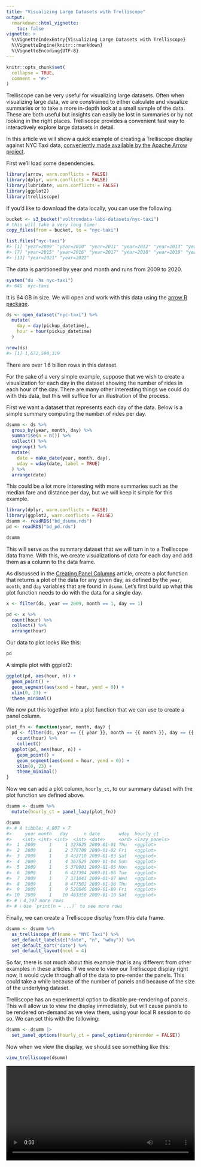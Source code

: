 ```yaml
---
title: "Visualizing Large Datasets with Trelliscope"
output:
  rmarkdown::html_vignette:
    toc: false
vignette: >
  %\VignetteIndexEntry{Visualizing Large Datasets with Trelliscope}
  %\VignetteEngine{knitr::rmarkdown}
  %\VignetteEncoding{UTF-8}
---
```


<style>
.row>main {
  max-width: unset !important;
}
</style>

```r
knitr::opts_chunk$set(
  collapse = TRUE,
  comment = "#>"
)
```

Trelliscope can be very useful for visualizing large datasets. Often when visualizing large data, we are constrained to either calculate and visualize summaries or to take a more in-depth look at a small sample of the data. These are both useful but insights can easily be lost in summaries or by not looking in the right places. Trelliscope provides a convenient fast way to interactively explore large datasets in detail.

In this article we will show a quick example of creating a Trelliscope display against NYC Taxi data, [conveniently made available by the Apache Arrow project](https://arrow.apache.org/docs/r/articles/dataset.html#example-nyc-taxi-data).

First we'll load some dependencies.

```r
library(arrow, warn.conflicts = FALSE)
library(dplyr, warn.conflicts = FALSE)
library(lubridate, warn.conflicts = FALSE)
library(ggplot2)
library(trelliscope)
```

If you'd like to download the data locally, you can use the following:

```r
bucket <- s3_bucket("voltrondata-labs-datasets/nyc-taxi")
# this will take a very long time!
copy_files(from = bucket, to = "nyc-taxi")

list.files("nyc-taxi")
#> [1] "year=2009" "year=2010" "year=2011" "year=2012" "year=2013" "year=2014"
#> [7] "year=2015" "year=2016" "year=2017" "year=2018" "year=2019" "year=2020"
#> [13] "year=2021" "year=2022"
```

<!-- list.files("../examples/examples/12-bigdata/nyc-taxi") -->

The data is partitioned by year and month and runs from 2009 to 2020.

```r
system("du -hs nyc-taxi")
#> 64G  nyc-taxi
```

It is 64 GB in size. We will open and work with this data using the [arrow R package](https://arrow.apache.org/docs/r/index.html).

<!--
library(arrow, warn.conflicts = FALSE)
library(dplyr, warn.conflicts = FALSE)
library(lubridate, warn.conflicts = FALSE)
ds <- open_dataset("../../examples/examples/nyc-taxi/nyc-taxi/") %>%
  mutate(
    day = day(pickup_datetime),
    hour = hour(pickup_datetime)
  )
dsumm <- ds %>%
  group_by(year, month, day) %>%
  summarise(n = n()) %>%
  collect() %>%
  ungroup() %>%
  mutate(
    date = make_date(year, month, day),
    wday = wday(date, label = TRUE)
  ) %>%
  arrange(date)
saveRDS(dsumm, "vignettes/bd_dsumm.rds")
pd <- ds %>%
  filter(year == 2009, month == 1, day == 1) %>%
  count(hour) %>%
  collect() %>%
  arrange(hour)
saveRDS(pd, "vignettes/bd_pd.rds")
-->

```r
ds <- open_dataset("nyc-taxi") %>%
  mutate(
    day = day(pickup_datetime),
    hour = hour(pickup_datetime)
  )

nrow(ds)
#> [1] 1,672,590,319
```

There are over 1.6 billion rows in this dataset.

For the sake of a very simple example, suppose that we wish to create a visualization for each day in the dataset showing the number of rides in each hour of the day. There are many other interesting things we could do with this data, but this will suffice for an illustration of the process.

First we want a dataset that represents each day of the data. Below is a simple summary computing the number of rides per day.

```r
dsumm <- ds %>%
  group_by(year, month, day) %>%
  summarise(n = n()) %>%
  collect() %>%
  ungroup() %>%
  mutate(
    date = make_date(year, month, day),
    wday = wday(date, label = TRUE)
  ) %>%
  arrange(date)
```

This could be a lot more interesting with more summaries such as the median fare and distance per day, but we will keep it simple for this example.

```r
library(dplyr, warn.conflicts = FALSE)
library(ggplot2, warn.conflicts = FALSE)
dsumm <- readRDS("bd_dsumm.rds")
pd <- readRDS("bd_pd.rds")
```

```r
dsumm
```

This will serve as the summary dataset that we will turn in to a Trelliscope data frame. With this, we create visualizations of data for each day and add them as a column to the data frame.

As discussed in the [Creating Panel Columns](panels.html) article, create a plot function that returns a plot of the data for any given day, as defined by the `year`, `month`, and `day` variables that are found in `dsumm`. Let's first build up what this plot function needs to do with the data for a single day.

```r
x <- filter(ds, year == 2009, month == 1, day == 1)

pd <- x %>%
  count(hour) %>%
  collect() %>%
  arrange(hour)
```

Our data to plot looks like this:

```r
pd
```

A simple plot with ggplot2:

```r
ggplot(pd, aes(hour, n)) +
  geom_point() +
  geom_segment(aes(xend = hour, yend = 0)) +
  xlim(0, 23) +
  theme_minimal()
```

<!-- ggplot(dsumm, aes(date, n)) + geom_line() -->

We now put this together into a plot function that we can use to create a panel column.

```r
plot_fn <- function(year, month, day) {
  pd <- filter(ds, year == {{ year }}, month == {{ month }}, day == {{ day }}) %>%
    count(hour) %>%
    collect()
  ggplot(pd, aes(hour, n)) +
    geom_point() +
    geom_segment(aes(xend = hour, yend = 0)) +
    xlim(0, 23) +
    theme_minimal()
}
```

Now we can add a plot column, `hourly_ct`, to our summary dataset with the plot function we defined above.

```r
dsumm <- dsumm %>%
  mutate(hourly_ct = panel_lazy(plot_fn))

dsumm
#> # A tibble: 4,807 × 7
#>     year month   day      n date       wday  hourly_ct    
#>    <int> <int> <int>  <int> <date>     <ord> <lazy_panels>
#>  1  2009     1     1 327625 2009-01-01 Thu   <ggplot>     
#>  2  2009     1     2 376708 2009-01-02 Fri   <ggplot>     
#>  3  2009     1     3 432710 2009-01-03 Sat   <ggplot>     
#>  4  2009     1     4 367525 2009-01-04 Sun   <ggplot>     
#>  5  2009     1     5 370901 2009-01-05 Mon   <ggplot>     
#>  6  2009     1     6 427394 2009-01-06 Tue   <ggplot>     
#>  7  2009     1     7 371043 2009-01-07 Wed   <ggplot>     
#>  8  2009     1     8 477502 2009-01-08 Thu   <ggplot>     
#>  9  2009     1     9 520846 2009-01-09 Fri   <ggplot>     
#> 10  2009     1    10 483350 2009-01-10 Sat   <ggplot>     
#> # ℹ 4,797 more rows
#> # ℹ Use `print(n = ...)` to see more rows
```

Finally, we can create a Trelliscope display from this data frame.

```r
dsumm <- dsumm %>%
  as_trelliscope_df(name = "NYC Taxi") %>%
  set_default_labels(c("date", "n", "wday")) %>%
  set_default_sort("date") %>%
  set_default_layout(ncol = 4)
```

So far, there is not much about this example that is any different from other examples in these articles. If we were to view our Trelliscope display right now, it would cycle through all of the data to pre-render the panels. This could take a while because of the number of panels and because of the size of the underlying dataset.

Trelliscope has an experimental option to disable pre-rendering of panels. This will allow us to view the display immediately, but will cause panels to be rendered on-demand as we view them, using your local R session to do so. We can set this with the following:

```r
dsumm <- dsumm |>
  set_panel_options(hourly_ct = panel_options(prerender = FALSE))
```

Now when we view the display, we should see something like this:

```r
view_trelliscope(dsumm)
```

<video controls autoplay loop style="width: 100%">
  <source src="https://user-images.githubusercontent.com/1275592/255818491-36afe4f6-90e8-4fc0-9398-7136dcb62abf.mp4" type="video/mp4">
  Your browser does not support the video tag.
</video>

Disabling pre-rendering is a great feature for getting to an output quickly, regardless of the size of the underlying data, but it can have drawbacks. First, it can be slow to render panels on-demand, especially if the panel function is computationally expensive. Panels are cached, so this will only be a problem the first time you view a panel. Note that particularly in our case, since we are dealing with an Arrow dataset, we are at the mercy of how quickly the data can be filtered. Since here the partitioning of the data is on year and month, the filtering is very fast. Second, you currently cannot share Trelliscope displays that have panels that are not pre-rendered. This is because the panels are rendered using your local R session which causes the resulting app to lose its serverless self-contained properties.
